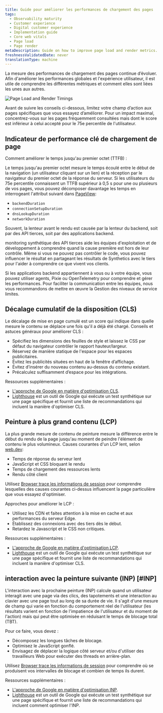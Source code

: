 ```yaml
---
title: Guide pour améliorer les performances de chargement des pages
tags:
  - Observability maturity
  - Customer experience
  - Digital customer experience
  - Implementation guide
  - Core web vitals
  - Page load
  - Page render
metaDescription: Guide on how to improve page load and render metrics.
freshnessValidatedDate: never
translationType: machine
---
```


La mesure des performances de chargement des pages continue d’évoluer. Afin d&apos;améliorer les performances globales et l&apos;expérience utilisateur, il est utile de comprendre les différentes métriques et comment elles sont liées les unes aux autres.

<img title="Page Load and Render Timings" alt="Page Load and Render Timings" src="/images/cx_diagram_page_load_render_timings.webp" />

Avant de suivre les conseils ci-dessous, limitez votre champ d’action aux pages spécifiques que vous essayez d’améliorer. Pour un impact maximal, concentrez-vous sur les pages fréquemment consultées mais dont le score est inférieur à celui accepté pour le 75e percentile de l&apos;utilisateur.

## Indicateur de performance clé de chargement de page

Comment améliorer le temps jusqu&apos;au premier octet (TTFB) :

Le temps jusqu&apos;au premier octet mesure le temps écoulé entre le début de la navigation (un utilisateur cliquant sur un lien) et la réception par le navigateur du premier octet de la réponse du serveur. Si les utilisateurs du 75e percentile connaissent un TTFB supérieur à 0,5 s pour une ou plusieurs de vos pages, vous pouvez décomposer davantage les temps en interrogeant l&apos;attribut suivant dans [PageView](/attribute-dictionary/?dataSource=Browser+agent&event=PageView):

* `backendDuration`
* `connectionSetupDuration`
* `dnsLookupDuration`
* `networkDuration`

Souvent, la lenteur avant le rendu est causée par la lenteur du backend, soit par des API tierces, soit par des applications backend.

monitoring synthétique des API tierces aide les équipes d&apos;exploitation et de développement à comprendre quand la cause première est hors de leur contrôle. Même si vous ne pouvez pas contrôler le code, vous pouvez influencer le résultat en partageant les résultats de Synthetics avec le tiers pour l&apos;aider à comprendre ce que vivent vos clients.

Si les applications backend appartiennent à vous ou à votre équipe, vous pouvez utiliser <InlinePopover type="apm" />agents, Pixie ou OpenTelemetry pour comprendre et gérer les performances. Pour faciliter la communication entre les équipes, nous vous recommandons de mettre en œuvre la Gestion des niveaux de service limites.

## Décalage cumulatif de la disposition (CLS)

Le décalage de mise en page cumulé est un score qui indique dans quelle mesure le contenu se déplace une fois qu&apos;il a déjà été chargé. Conseils et astuces généraux pour améliorer CLS :

* Spécifiez les dimensions des feuilles de style et laissez le CSS par défaut du navigateur contrôler le rapport hauteur/largeur.
* Réservez de manière statique de l&apos;espace pour les espaces publicitaires.
* Évitez les publicités situées en haut de la fenêtre d’affichage.
* Évitez d’insérer du nouveau contenu au-dessus du contenu existant.
* Précalculez suffisamment d’espace pour les intégrations.

Ressources supplémentaires :

* [L&apos;approche de Google en matière d&apos;optimisation CLS](https://web.dev/optimize-cls/).
* [Lighthouse](https://developers.google.com/web/tools/lighthouse) est un outil de Google qui exécute un test synthétique sur une page spécifique et fournit une liste de recommandations qui incluent la manière d&apos;optimiser CLS.

## Peinture à plus grand contenu (LCP)

La plus grande mesure de contenu de peinture mesure la différence entre le début du rendu de la page jusqu&apos;au moment de peindre l&apos;élément de contenu le plus volumineux. Causes courantes d&apos;un LCP lent, selon [web.dev](https://web.dev):

* Temps de réponse du serveur lent
* JavaScript et CSS bloquant le rendu
* Temps de chargement des ressources lents
* Rendu côté client

Utilisez [Browser trace les informations de session](/docs/browser/browser-monitoring/browser-pro-features/session-traces-explore-webpages-life-cycle/) pour comprendre lesquelles des causes courantes ci-dessus influencent la page particulière que vous essayez d&apos;optimiser.

Approches pour améliorer le LCP :

* Utilisez les CDN et faites attention à la mise en cache et aux performances du serveur Edge.
* Établissez des connexions avec des tiers dès le début.
* Retardez le Javascript et le CSS non critiques.

Ressources supplémentaires :

* [L&apos;approche de Google en matière d&apos;optimisation LCP](https://web.dev/optimize-lcp/).
* [Lighthouse](https://developers.google.com/web/tools/lighthouse) est un outil de Google qui exécute un test synthétique sur une page spécifique et fournit une liste de recommandations qui incluent la manière d&apos;optimiser CLS.

## interaction avec la peinture suivante (INP) [#INP]

L&apos;interaction avec la prochaine peinture (INP) calcule quand un utilisateur interagit avec une page via des clics, des tapotements et une interaction au clavier avec une page tout au long de sa durée de vie. Il s&apos;agit d&apos;une mesure de champ qui varie en fonction du comportement réel de l&apos;utilisateur (les résultats varient en fonction de l&apos;impatience de l&apos;utilisateur et du moment de l&apos;action) mais qui peut être optimisée en réduisant le temps de blocage total (TBT).

Pour ce faire, vous devez :

* Décomposez les longues tâches de blocage.
* Optimisez le JavaScript gonflé.
* Envisagez de déplacer la logique côté serveur et/ou d&apos;utiliser des travailleurs Web pour exécuter des threads en arrière-plan.

Utilisez [Browser trace les informations de session](/docs/browser/browser-monitoring/browser-pro-features/session-traces-explore-webpages-life-cycle/) pour comprendre où se produisent vos intervalles de blocage et combien de temps ils durent.

Ressources supplémentaires :

* [L&apos;approche de Google en matière d&apos;optimisation INP](https://web.dev/articles/optimize-inp).
* [Lighthouse](https://developers.google.com/web/tools/lighthouse) est un outil de Google qui exécute un test synthétique sur une page spécifique et fournit une liste de recommandations qui incluent comment optimiser l&apos;INP.